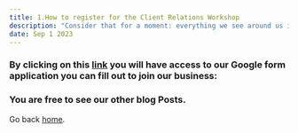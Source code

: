 ```yaml
---
title: 1.How to register for the Client Relations Workshop
description: "Consider that for a moment: everything we see around us is assumed to have had a inherent and is contingent upon our inginuity as a people to not only connect others to value but enhancing said value for the betterment of minkind."
date: Sep 1 2023
---
```


### By clicking on this [link](https://forms.gle/uZcPjLe2pgdrFii38) you will have access to our Google form application you can fill out to join our business:

### You are free to see our other blog Posts.

Go back [home](/).
